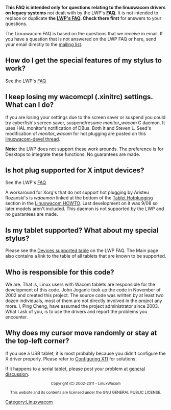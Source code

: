 '''This FAQ is intended only for questions relating to the linuxwacom drivers on legacy systems''' not dealt with by the LWP's '''[[FAQ]]'''.  It is not intended to replace or duplicate '''the [[FAQ|LWP's FAQ]].  Check there first''' for answers to your questions.

The Linuxwacom FAQ is based on the questions that we receive in email. If you have a question that is not answered on the LWP FAQ or here, send your email directly to the [[Main Page#Mailing lists|mailing list]].



== How do I get the special features of my stylus to work? ==
See the LWP's [[FAQ#How do I get the special features of my stylus to work?|FAQ]]

== I keep losing my wacomcpl (.xinitrc) settings.  What can I do? ==
If you are losing your settings due to the screen saver or suspend you could try cyberfish's screen saver, suspend/resume ''monitor_wacom'' C daemon.  It uses HAL monitor's notification of DBus.  Both it and Steven L. Seed's modification of ''monitor_wacom'' for hot plugging are posted on this [https://sourceforge.net/mailarchive/forum.php?thread_name=20110127060441.GA7826%40barra.i.followtheflow.org&forum_name=linuxwacom-devel linuxwacom-devel thread].

'''Note:''' the LWP does not support these work arounds.  The preference is for Desktops to integrate these functions.  No guarantees are made.

== Is hot plug supported for X intput devices? ==
See the LWP's [[FAQ#Is hot plugging supported for my USB tablet?|FAQ]]

A workaround for Xorg's that do not support hot plugging by Aristeu Rozanski's is ''wdaemon'' linked at the bottom of the [[Linuxwacom HOWTO#Hotplugging the device|Tablet Hotplugging]] section in the [[Linuxwacom HOWTO]].  Last development on it was 9/08 so later models aren't included.  This daemon is not supported by the LWP and no guarantees are made.

== Is my tablet supported? What about my special stylus? ==
Please see the [[FAQ#Which devices are supported?|Devices supported table]] on the LWP FAQ.  The Main page also contains a link to the table of all tablets that are known to be supported.

== Who is responsible for this code? ==
We are. That is, Linux users with Wacom tablets are responsible for the development of this code. John Joganic took up the code in November of 2002 and created this project. The source code was written by at least two dozen individuals, most of them are not directly involved in the project any more. I, Ping Cheng, have assumed the project administrator since 2003. What I ask of you, is to use the drivers and report the problems you encounter.

== Why does my cursor move randomly or stay at the top-left corner? ==
If you use a USB tablet, it is most probably because you didn't configure the X driver properly. Please refer to [[Linuxwacom HOWTO#Configuring X11|Configuring X11]] for solutions.

If it happens to a serial tablet, please post your problem at [https://lists.sourceforge.net/lists/listinfo/linuxwacom-discuss general discussion].



<center><small>
Copyright (C) 2002-2011 - LinuxWacom

This website and its contents are licensed under the GNU GENERAL PUBLIC LICENSE.
</small></center>


[[Category:Linuxwacom]]